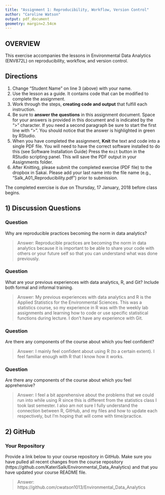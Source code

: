 ```yaml
---
title: "Assignment 1: Reproducibility, Workflow, Version Control"
author: "Caroline Watson"
output: pdf_document
geometry: margin=2.54cm
---
```


## OVERVIEW

This exercise accompanies the lessons in Environmental Data Analytics (ENV872L) on reproducibility, workflow, and version control. 

## Directions
1. Change "Student Name" on line 3 (above) with your name.
2. Use the lesson as a guide. It contains code that can be modified to complete the assignment.
3. Work through the steps, **creating code and output** that fulfill each instruction.
4. Be sure to **answer the questions** in this assignment document.
Space for your answers is provided in this document and is indicated by the ">" character.
If you need a second paragraph be sure to start the first line with ">".
You should notice that the answer is highlighted in green by RStudio. 
6. When you have completed the assignment, **Knit** the text and code into a single PDF file.
You will need to have the correct software installed to do this (see Software Installation Guide)
Press the `Knit` button in the RStudio scripting panel.
This will save the PDF output in your Assignments folder.
8. After Knitting, please submit the completed exercise (PDF file) to the dropbox in Sakai. Please add your last name into the file name (e.g., "Salk_A01_Reproducibility.pdf") prior to submission.

The completed exercise is due on Thursday, 17 January, 2018 before class begins.

## 1) Discussion Questions

### Question
Why are reproducible practices becoming the norm in data analytics?

> Answer: Reproducible practices are becoming the norm in data analytics because it is important to be able to share your code with others or your future self so that you can understand what was done previously.

### Question
What are your previous experiences with data analytics, R, and Git? Include both formal and informal training.

> Answer: My previous experiences with data analytics and R is the Applied Statistics for the Environmental Sciences. This was a statistics course, so my experience in R was with the weekly lab assignments and learning how to code or use specific statistical functions during lecture. I don't have any experience with Git.

### Question
Are there any components of the course about which you feel confident?

> Answer: I mainly feel confident about using R (to a certain extent). I feel familiar enough with R that I know how it works.

### Question
Are there any components of the course about which you feel apprehensive?

> Answer: I feel a bit apprehensive about the problems that we could run into while using R since this is different from the statistics class I took last semester. I also am not sure I fully understand the connection between R, GitHub, and my files and how to update each respectively, but I'm hoping that will come with time/practice.


## 2) GitHub

### Your Repository
Provide a link below to your course repository in GitHub. Make sure you have pulled all recent changes from the course repository (https://github.com/KateriSalk/Environmental_Data_Analytics) and that you have updated your course README file. 

> Answer: https://github.com/cwatson1013/Environmental_Data_Analytics


